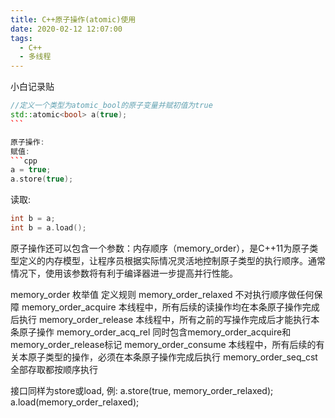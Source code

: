 ```yaml
---
title: C++原子操作(atomic)使用
date: 2020-02-12 12:07:00
tags:
  - C++
  - 多线程
---
```


小白记录贴

````cpp
//定义一个类型为atomic_bool的原子变量并赋初值为true
std::atomic<bool> a(true);　
```　　　

原子操作:
赋值:
```cpp
a = true;
a.store(true);
````

读取:

```cpp
int b = a;
int b = a.load();
```

原子操作还可以包含一个参数：内存顺序（memory_order），是C++11为原子类型定义的内存模型，让程序员根据实际情况灵活地控制原子类型的执行顺序。通常情况下，使用该参数将有利于编译器进一步提高并行性能。

memory_order
枚举值 定义规则
memory_order_relaxed 不对执行顺序做任何保障
memory_order_acquire 本线程中，所有后续的读操作均在本条原子操作完成后执行
memory_order_release 本线程中，所有之前的写操作完成后才能执行本条原子操作
memory_order_acq_rel 同时包含memory_order_acquire和memory_order_release标记
memory_order_consume 本线程中，所有后续的有关本原子类型的操作，必须在本条原子操作完成后执行
memory_order_seq_cst 全部存取都按顺序执行

接口同样为store或load, 例:
a.store(true, memory_order_relaxed);
a.load(memory_order_relaxed);
